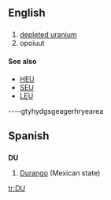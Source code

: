 {{also|du|Du}}
==English==

==={{initialism}}===
{{en-noun|-}}

# [[depleted uranium]]
#   opoiuut
====See also====
* [[HEU]]
* [[SEU]]
* [[LEU]]

----gtyhydgsgeagerhryearea

==Spanish==

==={{abbreviation|Spanish}}===
'''DU'''

# [[Durango]] (Mexican state)

[[tr:DU]]